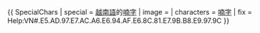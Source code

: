 {{ SpecialChars
| special    = [[越南語]]的[[喃字]]
| image      = {{{image|Chu nom.svg}}}
| characters = [[喃字]]
| fix        = Help:VN#.E5.AD.97.E7.AC.A6.E6.94.AF.E6.8C.81.E7.9B.B8.E9.97.9C
}}<noinclude>{{documentation}}</noinclude>